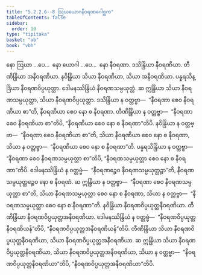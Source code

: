 ```yaml
---
title: "5.2.2.6--8 ဩဃယောဂနီဝရဏဂေါစ္ဆက"
tableOfContents: false
sidebar:
  order: 10
type: "tipitaka"
basket: "ab"
book: "vbh"
---
```



<DynamicBreadcrumb />

<Paragraph number="922" book="vbh">
နော ဩဃာ …ပေ…  နော ယောဂါ …ပေ…  နော နီဝရဏာ. ဒသိန္ဒြိယာ နီဝရဏိယာ. တီဏိန္ဒြိယာ အနီဝရဏိယာ. နဝိန္ဒြိယာ သိယာ နီဝရဏိယာ, သိယာ အနီဝရဏိယာ. ပန္နရသိန္ဒြိယာ နီဝရဏဝိပ္ပယုတ္တာ. ဒေါမနဿိန္ဒြိယံ နီဝရဏသမ္ပယုတ္တံ. ဆ ဣန္ဒြိယာ သိယာ နီဝရဏသမ္ပယုတ္တာ, သိယာ နီဝရဏဝိပ္ပယုတ္တာ. ဒသိန္ဒြိယာ န ဝတ္တဗ္ဗာ—  “နီဝရဏာ စေဝ နီဝရဏိယာ စာ”တိ, နီဝရဏိယာ စေဝ နော စ နီဝရဏာ. တီဏိန္ဒြိယာ န ဝတ္တဗ္ဗာ—  “နီဝရဏာ စေဝ နီဝရဏိယာ စာ”တိပိ, “နီဝရဏိယာ စေဝ နော စ နီဝရဏာ”တိပိ. နဝိန္ဒြိယာ န ဝတ္တဗ္ဗာ—  “နီဝရဏာ စေဝ နီဝရဏိယာ စာ”တိ, သိယာ နီဝရဏိယာ စေဝ နော စ နီဝရဏာ, သိယာ န ဝတ္တဗ္ဗာ—  “နီဝရဏိယာ စေဝ နော စ နီဝရဏာ”တိ.
</Paragraph>

<Paragraph number="923" book="vbh">
ပန္နရသိန္ဒြိယာ န ဝတ္တဗ္ဗာ—  “နီဝရဏာ စေဝ နီဝရဏသမ္ပယုတ္တာ စာ”တိပိ, “နီဝရဏသမ္ပယုတ္တာ စေဝ နော စ နီဝရဏာ”တိပိ. ဒေါမနဿိန္ဒြိယံ န ဝတ္တဗ္ဗံ—  “နီဝရဏဉ္စေဝ နီဝရဏသမ္ပယုတ္တဉ္စာ”တိ, နီဝရဏသမ္ပယုတ္တဉ္စေဝ နော စ နီဝရဏံ. ဆ ဣန္ဒြိယာ န ဝတ္တဗ္ဗာ—  “နီဝရဏာ စေဝ နီဝရဏသမ္ပယုတ္တာ စာ”တိ, သိယာ နီဝရဏသမ္ပယုတ္တာ စေဝ နော စ နီဝရဏာ, သိယာ န ဝတ္တဗ္ဗာ—  “နီဝရဏသမ္ပယုတ္တာ စေဝ နော စ နီဝရဏာ”တိ.
</Paragraph>

<Paragraph number="924" book="vbh">
နဝိန္ဒြိယာ နီဝရဏဝိပ္ပယုတ္တနီဝရဏိယာ. တီဏိန္ဒြိယာ နီဝရဏဝိပ္ပယုတ္တအနီဝရဏိယာ. ဒေါမနဿိန္ဒြိယံ န ဝတ္တဗ္ဗံ—  “နီဝရဏဝိပ္ပယုတ္တနီဝရဏိယန်”တိပိ, “နီဝရဏဝိပ္ပယုတ္တအနီဝရဏိယန်”တိပိ. တီဏိန္ဒြိယာ သိယာ နီဝရဏဝိပ္ပယုတ္တနီဝရဏိယာ, သိယာ နီဝရဏဝိပ္ပယုတ္တအနီဝရဏိယာ. ဆ ဣန္ဒြိယာ သိယာ နီဝရဏဝိပ္ပယုတ္တနီဝရဏိယာ, သိယာ နီဝရဏဝိပ္ပယုတ္တအနီဝရဏိယာ, သိယာ န ဝတ္တဗ္ဗာ—  “နီဝရဏဝိပ္ပယုတ္တနီဝရဏိယာ”တိပိ, “နီဝရဏဝိပ္ပယုတ္တအနီဝရဏိယာ”တိပိ.
</Paragraph>